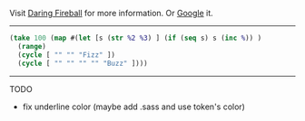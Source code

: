 
Visit [Daring Fireball][] for more information. Or [Google][] it.

[daring fireball]: http://daringfireball.net/projects/markdown
[google]: https://google.com

---

```clj fizzbuzz.clj
(take 100 (map #(let [s (str %2 %3) ] (if (seq s) s (inc %)) )
  (range)
  (cycle [ "" "" "Fizz" ])
  (cycle [ "" "" "" "" "Buzz" ])))
```

[take]: https://clojuredocs.org/clojure.core/take "Take Docs"
[map]: https://clojuredocs.org/clojure.core/map "Map Docs"
[range]: https://clojuredocs.org/clojure.core/range "Range Docs"
[cycle]: https://clojuredocs.org/clojure.core/cycle "Cycle Docs"

---

TODO

- fix underline color (maybe add .sass and use token's color)

